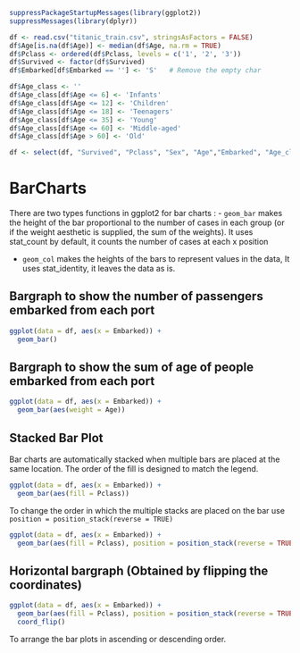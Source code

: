 
```r
suppressPackageStartupMessages(library(ggplot2))
suppressMessages(library(dplyr))
```

```r
df <- read.csv("titanic_train.csv", stringsAsFactors = FALSE)
df$Age[is.na(df$Age)] <- median(df$Age, na.rm = TRUE)
df$Pclass <- ordered(df$Pclass, levels = c('1', '2', '3'))
df$Survived <- factor(df$Survived)
df$Embarked[df$Embarked == ''] <- 'S'   # Remove the empty char 
```

```r
df$Age_class <- ''
df$Age_class[df$Age <= 6] <- 'Infants'
df$Age_class[df$Age <= 12] <- 'Children'
df$Age_class[df$Age <= 18] <- 'Teenagers'
df$Age_class[df$Age <= 35] <- 'Young'
df$Age_class[df$Age <= 60] <- 'Middle-aged'
df$Age_class[df$Age > 60] <- 'Old'

df <- select(df, "Survived", "Pclass", "Sex", "Age","Embarked", "Age_class")
```


# BarCharts

There are two types functions in ggplot2 for bar charts : 
- `geom_bar` makes the height of the bar proportional to the number of cases in each group (or if the weight aesthetic is supplied, the sum of the weights). It uses stat_count by default, it counts the number of cases at each x position

- `geom_col` makes the heights of the bars to represent values in the data,  It uses stat_identity, it leaves the data as is.

## Bargraph to show the number of passengers embarked from each port

```r
ggplot(data = df, aes(x = Embarked)) +
  geom_bar()
```

## Bargraph to show the sum of age of people embarked from each port

```r
ggplot(data = df, aes(x = Embarked)) +
  geom_bar(aes(weight = Age))
```

## Stacked Bar Plot

Bar charts are automatically stacked when multiple bars are placed at the same location. The order of the fill is designed to match the legend.

```r
ggplot(data = df, aes(x = Embarked)) +
  geom_bar(aes(fill = Pclass))
```

To change the order in which the multiple stacks are placed on the bar use 
`position = position_stack(reverse = TRUE)`

```r
ggplot(data = df, aes(x = Embarked)) +
  geom_bar(aes(fill = Pclass), position = position_stack(reverse = TRUE))
```

## Horizontal bargraph (Obtained by flipping the coordinates)

```r
ggplot(data = df, aes(x = Embarked)) +
  geom_bar(aes(fill = Pclass), position = position_stack(reverse = TRUE)) +
  coord_flip()
```

To arrange the bar plots in ascending or descending order.

```r

```

